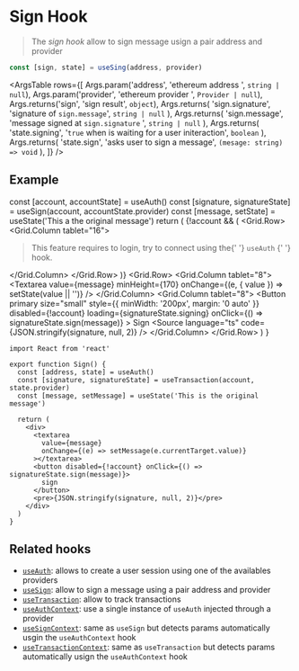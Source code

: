 
<Meta title="Hooks/useSign" />

# Sign Hook

> The _sign hook_ allow to sign message usign a pair address and provider

```ts
const [sign, state] = useSing(address, provider)
```

<ArgsTable
  rows={[
    Args.param('address', 'ethereum address ', `string | null`),
    Args.param('provider', 'ethereum provider ', `Provider | null`),
    Args.returns('sign', 'sign result', `object`),
    Args.returns(
      'sign.signature',
      'signature of `sign.message`',
      `string | null`
    ),
    Args.returns(
      'sign.message',
      'message signed at `sign.signature` ',
      `string | null`
    ),
    Args.returns(
      'state.signing',
      '`true` when is waiting for a user initeraction',
      `boolean`
    ),
    Args.returns(
      'state.sign',
      'asks user to sign a message',
      `(mesage: string) => void`
    ),
  ]}
/>

## Example

  const [account, accountState] = useAuth()
  const [signature, signatureState] = useSign(account, accountState.provider)
  const [message, setState] = useState('This a the original message')
  return (
    <Container>
      <Grid>
        {!account && (
          <Grid.Row>
            <Grid.Column tablet="16">
              <Blockquote>
                <Paragraph small secondary>
                  This feature requires to login, try to connect using the{' '}
                  <Link href="./?path=/story/hooks-useauth--page#connect-preview">
                    `useAuth`
                  </Link>{' '}
                  hook.
                </Paragraph>
              </Blockquote>
            </Grid.Column>
          </Grid.Row>
        )}
        <Grid.Row>
          <Grid.Column tablet="8">
            <Textarea
              value={message}
              minHeight={170}
              onChange={(e, { value }) => setState(value || '')}
            />
          </Grid.Column>
          <Grid.Column tablet="8">
            <Button
              primary
              size="small"
              style={{ minWidth: '200px', margin: '0 auto' }}
              disabled={!account}
              loading={signatureState.signing}
              onClick={() => signatureState.sign(message)}
            >
              Sign
            </Button>
            <Source language="ts" code={JSON.stringify(signature, null, 2)} />
          </Grid.Column>
        </Grid.Row>
      </Grid>
    </Container>
  )
}

<Sign />

```tsx dark=true
import React from 'react'

export function Sign() {
  const [address, state] = useAuth()
  const [signature, signatureState] = useTransaction(account, state.provider)
  const [message, setMessage] = useState('This is the original message')

  return (
    <div>
      <textarea
        value={message}
        onChange={(e) => setMessage(e.currentTarget.value)}
      ></textarea>
      <button disabled={!account} onClick={() => signatureState.sign(message)}>
        sign
      </button>
      <pre>{JSON.stringify(signature, null, 2)}</pre>
    </div>
  )
}
```

## Related hooks

- [`useAuth`](./?path=/story/hooks-useauth--page): allows to create a user session using one of the availables providers
- [`useSign`](./?path=/story/hooks-usesign--page): allow to sign a message using a pair address and provider
- [`useTransaction`](./?path=/story/hooks-usetransaction--page): allow to track transactions
- [`useAuthContext`](./?path=/story/context-auth-useauthcontext--page): use a single instance of `useAuth` injected through a provider
- [`useSignContext`](./?path=/story/context-auth-usesigncontext--page): same as `useSign` but detects params automatically usgin the `useAuthContext` hook
- [`useTransactionContext`](./?path=/story/context-auth-usetransactioncontext--page): same as `useTransaction` but detects params automatically usign the `useAuthContext` hook
